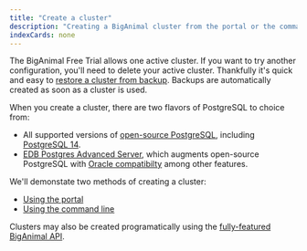 ```yaml
---
title: "Create a cluster"
description: "Creating a BigAnimal cluster from the portal or the command line"
indexCards: none
---
```


The BigAnimal Free Trial allows one active cluster. If you want to try another configuration, you'll need to delete your active cluster. Thankfully it's quick and easy to [restore a cluster from backup](../experiment/backup_and_restore/). Backups are automatically created as soon as a cluster is used.

When you create a cluster, there are two flavors of PostgreSQL to choice from:

* All supported versions of [open-source PostgreSQL](supported-open-source/postgresql/), including [PostgreSQL 14](https://www.postgresql.org/about/news/postgresql-14-released-2318/).
* [EDB Postgres Advanced Server](/epas/latest/), which augments open-source PostgreSQL with [Oracle compatibilty](/epas/latest/epas_compat_ora_dev_guide/) among other features.

We'll demonstate two methods of creating a cluster:

* [Using the portal](create_cluster_portal)
* [Using the command line](create_cluster_cli)

Clusters may also be created programatically using the [fully-featured BigAnimal API](/biganimal/latest/reference/api/).
